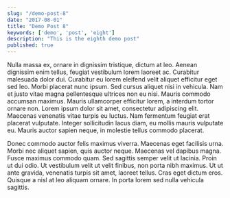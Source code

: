 ```yaml
---
slug: "/demo-post-8"
date: "2017-08-01"
title: "Demo Post 8"
keywords: ['demo', 'post', 'eight']
description: "This is the eighth demo post"
published: true
---
```


Nulla massa ex, ornare in dignissim tristique, dictum at leo. Aenean dignissim enim tellus, feugiat vestibulum lorem laoreet ac. Curabitur malesuada dolor dui. Curabitur eu lorem eleifend velit aliquet efficitur eget sed leo. Morbi placerat nunc ipsum. Sed cursus aliquet nisi in vehicula. Nam et justo vitae magna pellentesque ultrices non eu nisi. Mauris commodo accumsan maximus. Mauris ullamcorper efficitur lorem, a interdum tortor ornare non. Lorem ipsum dolor sit amet, consectetur adipiscing elit. Maecenas venenatis vitae turpis eu luctus. Nam fermentum feugiat erat placerat vulputate. Integer sollicitudin lacus diam, eu mollis mauris vulputate eu. Mauris auctor sapien neque, in molestie tellus commodo placerat.

Donec commodo auctor felis maximus viverra. Maecenas eget facilisis urna. Morbi nec aliquet sapien, quis auctor neque. Maecenas vel dapibus magna. Fusce maximus commodo quam. Sed sagittis semper velit ut lacinia. Proin ut dui odio. Ut vestibulum velit ut velit finibus, non porta nibh maximus. Ut ut ante gravida, venenatis turpis sit amet, laoreet tellus. Cras eget dictum eros. Quisque a nisl at leo aliquam ornare. In porta lorem sed nulla vehicula sagittis.
